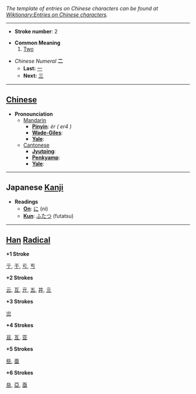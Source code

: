 ''The template of entries on Chinese characters can be found at [[Wiktionary:Entries on Chinese characters]].''

----

* '''Stroke number''': 2

* '''Common Meaning'''
*# [[Two]]

*''Chinese Numeral'' '''二'''
**'''Last:''' [[一]]
**'''Next:''' [[三]]

----

== [[Chinese]] ==

*'''Pronounciation '''
**[[Mandarin]]
***'''[[Pinyin]]''': ''èr ( er4 )''
***'''[[Wade-Giles]]''': 
***'''[[Yale]]''': 
**[[Cantonese]]
***'''[[Jyutping]]''': 
***'''[[Penkyamp]]''': 
***'''[[Yale]]''': 

----

== Japanese [[Kanji]] ==

*'''Readings'''
**'''[[On]]''': [[に]] (ni)
**'''[[Kun]]''': [[ふたつ]] (futatsu)

----

== [[Han]] [[Radical]] ==

'''+1 Stroke'''

[[亍]], [[于]], [[亏]], [[亐]]

'''+2 Strokes'''

[[云]], [[互]], [[亓]], [[五]], [[井]], [[亖]]

'''+3 Strokes'''

[[亗]]

'''+4 Strokes'''


[[亘]], [[亙]], [[亚]]

'''+5 Strokes'''

[[些]], [[亜]]

'''+6 Strokes'''

[[亝]], [[亞]], [[亟]]